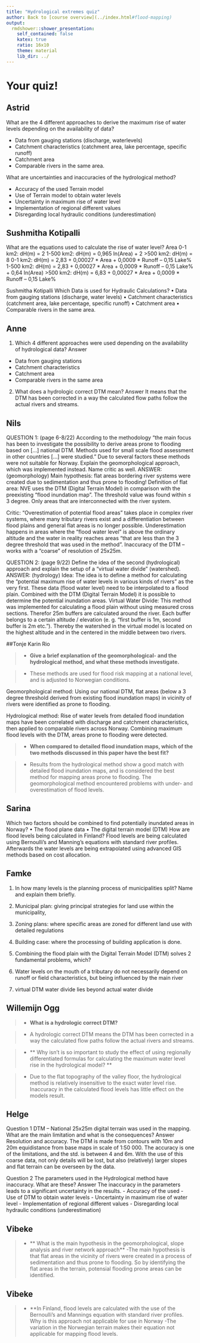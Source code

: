 ```yaml
---
title: "Hydrological extremes quiz"
author: Back to [course overview](../index.html#flood-mapping)
output:
  rmdshower::shower_presentation:
    self_contained: false
    katex: true
    ratio: 16x10
    theme: material
    lib_dir: ../
---
```


# Your quiz!

## Astrid


What are the 4 different approaches to derive the maximum rise of water levels depending on the availability of data?

- Data from gauging stations (discharge, waterlevels) 
- Catchment characteristics (catchment area, lake percentage, specific runoff) 
- Catchment area 
- Comparable rivers in the same area. 



What are uncertainties and inaccuracies of the hydrological method?
 
- Accuracy of the used Terrain model 
- Use of Terrain model to obtain water levels 
- Uncertainty in maximum rise of water level 
- Implementation of regional different values 
- Disregarding local hydraulic conditions (underestimation) 



## Sushmitha Kotipalli

What are the equations used to calculate the rise of water level?
Area
0-1   km2: dH(m) = 2
1-500 km2: dH(m) = 0,965 ln(Area) + 2 
>500 km2: dH(m) = 8 
0-1 km2: dH(m) = 2,83 + 0,00027 * Area + 0,0009 * Runoff – 0,15 Lake%
1-500 km2: dH(m) = 2,83 + 0,00027 * Area + 0,0009 * Runoff – 0,15 Lake% + 0,64 ln(Area) 
>500 km2: dH(m) = 6,83 + 0,00027 * Area + 0,0009 * Runoff – 0,15 Lake%
 
Sushmitha Kotipalli
Which Data is used for Hydraulic Calculations?
•         Data from gauging stations (discharge, water levels)
•         Catchment characteristics (catchment area, lake percentage, specific runoff) 
•         Catchment area
•         Comparable rivers in the same area.


## Anne

1.	Which 4 different approaches were used depending on the availability of hydrological data?
Answer 
- Data from gauging stations
- Catchment characteristics
- Catchment area
- Comparable rivers in the same area

2. What does a hydrologic correct DTM mean?
Answer
It means that the DTM has been corrected in a way the calculated flow paths follow the actual rivers and streams.


## Nils

QUESTION 1: (page 6-8/22)
According to the methodology “the main focus has been to investigate the possibility to derive areas prone to flooding based on […] national DTM. Methods used for small scale flood assessment in other countries […] were studied.” Due to several factors these methods were not suitable for Norway. Explain the geomorphological approach, which was implemented instead. Name critic as well.
ANSWER: (geomorphology)
Main hypothesis: flat areas bordering river systems were created due to sedimentation and thus prone to flooding!
Definition of flat area: NVE uses the DTM (Digital Terrain Model) in comparison with the preexisting “flood inundation map”. The threshold value was found within ≤ 3 degree. Only areas that are interconnected with the river system. 

Critic: 
“Overestimation of potential flood areas” takes place in complex river systems, where many tributary rivers exist and a differentiation between flood plains and general flat areas is no longer possible.
Underestimation happens in areas where the “flood water level” is above the ordinary altitude and the water in reality reaches areas “that are less than the 3 degree threshold that was used in the method”.
Inaccuracy of the DTM – works with a “coarse” of resolution of 25x25m. 



QUESTION 2: (page 9/22)
Define the idea of the second (hydrological) approach and explain the setup of a “virtual water divide” (watershed).
ANSWER: (hydrology)
Idea: The idea is to define a method for calculating the “potential maximum rise of water levels in various kinds of rivers” as the very first. These data (flood water level) need to be interpolated to a flood plain. Combined with the DTM (Digital Terrain Model) it is possible to determine the potential inundation areas.
Virtual Water Divide: This method was implemented for calculating a flood plain without using measured cross sections. Therefor 25m buffers are calculated around the river. Each buffer belongs to a certain altitude / elevation (e. g. “first buffer is 1m, second buffer is 2m etc.”). Thereby the watershed in the virtual model is located on the highest altitude and in the centered in the middle between two rivers.


##Tonje Karin Rio

> - **Give a brief explanation of the geomorphological- and the hydrological method, and what these methods investigate.**

> - 
These methods are used for flood risk mapping at a national level, and is adjusted to Norwegian conditions.  

Geomorphological method: Using our national DTM, flat areas (below a 3 degree threshold derived from existing flood inundation maps) in vicinity of rivers were identified as prone to flooding.
 
Hydrological method: Rise of water levels from detailed flood inundation maps have been correlated with discharge and catchment characteristics, then applied to comparable rivers across Norway. Combining maximum flood levels with the DTM, areas prone to flooding were detected.

> - **When compared to detailed flood inundation maps, which of the two methods discussed in this paper have the best fit?**

> - Results from the hydrological method show a good match with detailed flood inundation maps, and is considered the best method for mapping areas prone to flooding. The geomorphological method encountered problems with under- and overestimation of flood levels. 


## Sarina

Which two factors should be combined to find potentially inundated areas in Norway?
•	The flood plane data
•	The digital terrain model (DTM)
How are flood levels being calculated in Finland?
Flood levels are being calculated using Bernoulli’s and Manning’s equations with standard river profiles. Afterwards the water levels are  being extrapolated using advanced GIS methods based on cost allocation.

## Famke 

1. In how many levels is the planning process of municipalities split? Name and explain them briefly.
1. Municipal plan: giving principal strategies for land use within the municipality, 
2. Zoning plans: where specific areas are zoned for different land use with detailed regulations
3. Building case: where the processing of building application is done. 


2. Combining the flood plain with the Digital Terrain Model (DTM) solves 2 fundamental problems, which?

1. Water levels on the mouth of a tributary do not necessarily depend on runoff or field characteristics, but being influenced by the main river
2. virtual DTM water divide lies beyond actual water divide

## Willemijn Ogg

> - **What is a hydrologic correct DTM?**

> - A hydrologic correct DTM means the DTM has been corrected in a way the calculated flow paths follow the actual rivers and streams.  

> - ** Why isn't is so important to study the effect of using regionally differentiated formulas for calculating the maximum water level rise in the hydrological model? **

> - Due to the flat topography of the valley floor, the hydrological method is relatively insensitive to the exact water level rise. Inaccuracy in the calculated flood levels has little effect on the models result.  

## Helge

Question 1
DTM – National 25x25m digital terrain was used in the mapping. What are the main limitation and what is the consequences?
Answer
Resolution and accuracy. The DTM is made from contours with 10m and 20m equidistance from base maps in scale of 1:50 000. The accuracy is one of the limitations, and the std. is between 4 and 6m. With the use of this coarse data, not only details will be lost, but also (relatively) larger slopes and flat terrain can be overseen by the data.

Question 2
The parameters used in the Hydrological method have inaccuracy. What are these?
Answer
The inaccuracy in the parameters leads to a significant uncertainty in the results. 
-	Accuracy of the used 
-	Use of DTM to obtain water levels
-	Uncertainty in maximum rise of water level
-	Implementation of regional different values
-	Disregarding local hydraulic conditions (underestimation)


## Vibeke
> - ** What is the main hypothesis in the geomorphological, slope analysis and river network approach**
> -The main hypothesis is that flat areas in the vicinity of rivers were created in a process of sedimentation and thus prone to flooding. So by identifying the flat areas in the terrain, potensial flooding prone areas can be identified.
 
## Vibeke
> - **In Finland, flood levels are calculated with the use of the Bernoulli’s and Mannings equation with standard river profiles. Why is this approach not applicable for use in Norway
> -The variation in the Norwegian terrain makes their equation not applicable for mapping flood levels.


